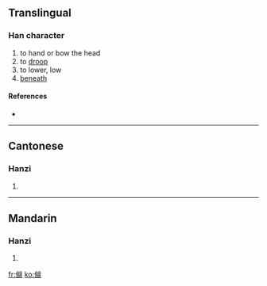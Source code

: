 ==Translingual==

===Han character===
{{Han char|rn=9|rad=人|as=14|sn=16|four=|canj=人女火月 (OVFB)}}

# to hand or bow the head
# to [[droop]]
# to lower, low
# [[beneath]]

====References====
* {{Han ref|kx=0119.250|hdz=10232.100|uh=3499|ud=13465}}

----

==Cantonese==

===Hanzi===
{{yue-hanzi|jyut=|y=min4, min6}}

# {{defn|Cantonese|sort=人14}}

----

==Mandarin==

===Hanzi===
{{cmn-hanzi|pin=[[mián]] ([[mian2]])|wg=mien<sup>2</sup>}}

# {{defn|Mandarin|sort=人14}}

[[fr:㒙]]
[[ko:㒙]]